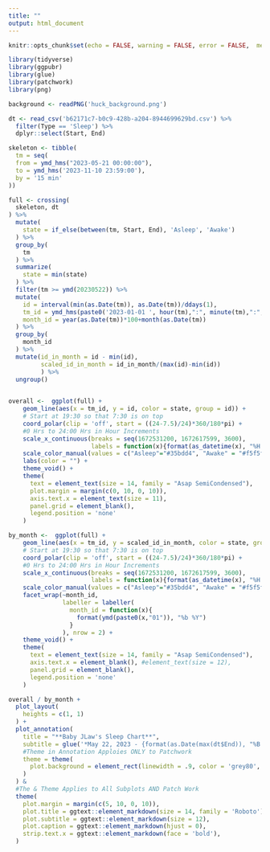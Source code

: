 ```yaml
---
title: ""
output: html_document
---
```


```r
knitr::opts_chunk$set(echo = FALSE, warning = FALSE, error = FALSE,  message = FALSE, dev = "ragg_png")
```

```r
library(tidyverse)
library(ggpubr)
library(glue)
library(patchwork)
library(png)
```


```r
background <- readPNG('huck_background.png')

dt <- read_csv('b62171c7-b0c9-428b-a204-8944699629bd.csv') %>% 
  filter(Type == 'Sleep') %>% 
  dplyr::select(Start, End)

skeleton <- tibble(
  tm = seq(
  from = ymd_hms("2023-05-21 00:00:00"),
  to = ymd_hms('2023-11-10 23:59:00'),
  by = '15 min'
))

full <- crossing(
  skeleton, dt
) %>% 
  mutate(
    state = if_else(between(tm, Start, End), 'Asleep', 'Awake')
  ) %>% 
  group_by(
    tm
  ) %>% 
  summarize(
    state = min(state)
  ) %>% 
  filter(tm >= ymd(20230522)) %>% 
  mutate(
    id = interval(min(as.Date(tm)), as.Date(tm))/ddays(1),
    tm_id = ymd_hms(paste0('2023-01-01 ', hour(tm),":", minute(tm),":", second(tm))),
    month_id = year(as.Date(tm))*100+month(as.Date(tm))
  ) %>%
  group_by(
    month_id
  ) %>% 
  mutate(id_in_month = id - min(id),
         scaled_id_in_month = id_in_month/(max(id)-min(id)) 
         ) %>% 
  ungroup()
  
```


```r
overall <-  ggplot(full) + 
    geom_line(aes(x = tm_id, y = id, color = state, group = id)) +
    # Start at 19:30 so that 7:30 is on top
    coord_polar(clip = 'off', start = ((24-7.5)/24)*360/180*pi) + 
    #0 Hrs to 24:00 Hrs in Hour Increments
    scale_x_continuous(breaks = seq(1672531200, 1672617599, 3600),
                       labels = function(x){format(as_datetime(x), "%H:%M")}) + 
    scale_color_manual(values = c("Asleep"="#35bdd4", "Awake" = "#f5f5f5")) +
    labs(color = "") + 
    theme_void() + 
    theme(
      text = element_text(size = 14, family = "Asap SemiCondensed"),
      plot.margin = margin(c(0, 10, 0, 10)),
      axis.text.x = element_text(size = 11),
      panel.grid = element_blank(),
      legend.position = 'none'
    )

```

```r
by_month <-  ggplot(full) + 
    geom_line(aes(x = tm_id, y = scaled_id_in_month, color = state, group = id_in_month)) +
    # Start at 19:30 so that 7:30 is on top
    coord_polar(clip = 'off', start = ((24-7.5)/24)*360/180*pi) + 
    #0 Hrs to 24:00 Hrs in Hour Increments
    scale_x_continuous(breaks = seq(1672531200, 1672617599, 3600),
                       labels = function(x){format(as_datetime(x), "%H:%M")}) + 
    scale_color_manual(values = c("Asleep"="#35bdd4", "Awake" = "#f5f5f5")) +
    facet_wrap(~month_id,
               labeller = labeller(
                 month_id = function(x){
                   format(ymd(paste0(x,"01")), "%b %Y")
                 }
               ), nrow = 2) + 
    theme_void() + 
    theme(
      text = element_text(size = 14, family = "Asap SemiCondensed"),
      axis.text.x = element_blank(), #element_text(size = 12),
      panel.grid = element_blank(),
      legend.position = 'none'
    )
```


```r
overall / by_month +
  plot_layout(
    heights = c(1, 1)
  ) +
  plot_annotation(
    title = "**Baby JLaw's Sleep Chart**",
    subtitle = glue('*May 22, 2023 - {format(as.Date(max(dt$End)), "%B %d, %Y")}*'),
    #Theme in Annotation Apploies ONLY to Patchwork
    theme = theme(
      plot.background = element_rect(linewidth = .9, color = 'grey80', fill = '#d7f1f7'),
    )
  ) & 
  #The & Theme Applies to All Subplots AND Patch Work
  theme(
    plot.margin = margin(c(5, 10, 0, 10)),
    plot.title = ggtext::element_markdown(size = 14, family = 'Roboto'),
    plot.subtitle = ggtext::element_markdown(size = 12),
    plot.caption = ggtext::element_markdown(hjust = 0),
    strip.text.x = ggtext::element_markdown(face = 'bold'),
  )

```

